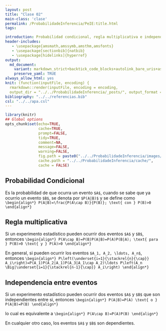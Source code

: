```yaml
---
layout: post
title: "Clase 02"
main-class: 'clase'
permalink: /ProbabilidadeInferencia/PeIE:title.html
tags:

introduction: Probabilidad condicional, regla multiplicativa e independencia entre eventos
header-includes:
   - \usepackage{amsmath,amssymb,amsthm,amsfonts}
   - \usepackage[sectionbib]{natbib}
   - \usepackage[hidelinks]{hyperref}
output:
  md_document:
    variant: markdown_strict+backtick_code_blocks+autolink_bare_uris+ascii_identifiers+tex_math_single_backslash
    preserve_yaml: TRUE
always_allow_html: yes   
knit: (function(inputFile, encoding) {
  rmarkdown::render(inputFile, encoding = encoding,
  output_dir = "../../ProbabilidadeInferencia/_posts/", output_format = "all"  ) })
bibliography: "../../referencias.bib"
csl: "../../apa.csl"
---
```


```r
library(knitr)
## Global options
opts_chunk$set(echo=TRUE,
               cache=TRUE,
               prompt=FALSE,
               tidy=TRUE,
               comment=NA,
               message=FALSE,
               warning=FALSE,
               fig.path = paste0("../../ProbabilidadeInferencia/images/", "Clase02"),
               cache.path = "../../ProbabilidadeInferencia/cache/",
               cache = FALSE)

```

## Probabilidad Condicional
Es la probabilidad de que ocurra un evento `$A$`, cuando se sabe que ya ocurrio un evento `$B$`, se denota por `$P(A|B)$` y se define como
`\begin{align*}
P(A|B)=\frac{P(A\cap B)}{P(B)}; \text{ con } P(B)>0
\end{align*}`

## Regla multiplicativa
Si un experimento estadístico pueden ocurrir dos eventos `$A$` y `$B$`, entonces
`\begin{align*}
P(A\cap B)=P(B)P(A|B)=P(A)P(B|A); \text{ para } P(B)>0 \text{ y } P(A)>0
\end{align*}`

En general, si pueden ocurrir los eventos `$A_1, A_2, \ldots, A_n$`, entonces
`\begin{align*}
P\left(\underset{i=1}{\stackrel{n}{\cap}} A_i\right)=P(A_1)P(A_2|A_1)P(A_3|A_1\cap A_2)\ldots P\left(A_n \Big|\underset{i=1}{\stackrel{n-1}{\cap}} A_i\right)
\end{align*}`

## Independencia entre eventos
Si un experimento estadístico pueden ocurrir dos eventos `$A$` y `$B$` que son independientes entre si, entonces
`\begin{align*}
P(A|B)=P(A) \text{ o } P(A|B)=P(B)
\end{align*}`

lo cual es equivalente a
`\begin{align*}
P(A\cap B)=P(A)P(B)
\end{align*}`

En cualquier otro caso, los eventos `$A$` y `$B$` son dependientes.